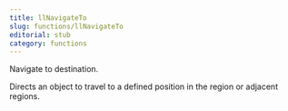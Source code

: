 ```yaml
---
title: llNavigateTo
slug: functions/llNavigateTo
editorial: stub
category: functions
---
```


<LSLFunction name="llNavigateTo"/>

Navigate to destination.

Directs an object to travel to a defined position in the region or adjacent regions.
